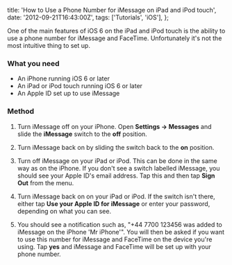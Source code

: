   title: 'How to Use a Phone Number for iMessage on iPad and iPod touch',
  date: '2012-09-21T16:43:00Z',
  tags: ['Tutorials', 'iOS'],
};

One of the main features of iOS 6 on the iPad and iPod touch is the ability to
use a phone number for iMessage and FaceTime. Unfortunately it's not the most
intuitive thing to set up.

### What you need

- An iPhone running iOS 6 or later
- An iPad or iPod touch running iOS 6 or later
- An Apple ID set up to use iMessage

### Method

1. Turn iMessage off on your iPhone. Open **Settings → Messages** and slide the
   **iMessage** switch to the **off** position.

2. Turn iMessage back on by sliding the switch back to the **on** position.

3. Turn off iMessage on your iPad or iPod. This can be done in the same way as
   on the iPhone. If you don't see a switch labelled iMessage, you should see
   your Apple ID's email address. Tap this and then tap **Sign Out** from the
   menu.

4. Turn iMessage back on on your iPad or iPod. If the switch isn't there, either
   tap **Use your Apple ID for iMessage** or enter your password, depending on
   what you can see.

5. You should see a notification such as, "+44 7700 123456 was added to iMessage
   on the iPhone 'Mr iPhone'". You will then be asked if you want to use this
   number for iMessage and FaceTime on the device you're using. Tap **yes** and
   iMessage and FaceTime will be set up with your phone number.
